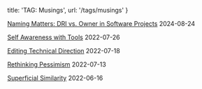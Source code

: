 
  title: 'TAG: Musings',
  url: '/tags/musings'
}


[Naming Matters: DRI vs. Owner in Software Projects](/posts/dri-vs-owner) <time>2024-08-24</time>

[Self Awareness with Tools](/posts/self-awareness-with-tools) <time>2022-07-26</time>

[Editing Technical Direction](/posts/edit-tech-direction) <time>2022-07-18</time>

[Rethinking Pessimism](/posts/rethink-pessimism) <time>2022-07-13</time>

[Superficial Similarity](/posts/superficial-similarity) <time>2022-06-16</time>
